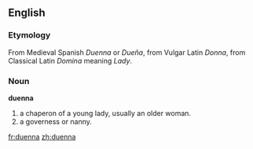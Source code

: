 ==English==

===Etymology===
From Medieval Spanish ''Duenna'' or ''Dueña'', from Vulgar Latin ''Donna'', from Classical Latin ''Domina'' meaning ''Lady''.

===Noun===
'''duenna'''

# a chaperon of a young lady, usually an older woman.
# a governess or nanny.

[[fr:duenna]]
[[zh:duenna]]